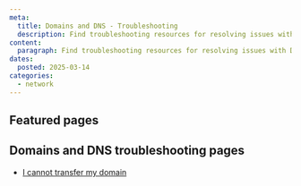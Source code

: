 ```yaml
---
meta:
  title: Domains and DNS - Troubleshooting
  description: Find troubleshooting resources for resolving issues with Domains and DNS.
content:
  paragraph: Find troubleshooting resources for resolving issues with Domains and DNS.
dates:
  posted: 2025-03-14
categories:
  - network
---
```


<ProductHeader
  productName="Domains and DNS troubleshooting"
  productLogo="domainsAndDns"
  description="Discover how to solve the most common issues with Scaleway Domains and DNS"
/>

## Featured pages

<Grid>
    <DefaultCard
      title="Domains and DNS FAQ"
      description="General info on Scaleway Domains and DNS."
      url="/domains-and-dns/faq/"
      label="See more"
    />
</Grid>


## Domains and DNS troubleshooting pages

- [I cannot transfer my domain](/domains-and-dns/troubleshooting/cannot-transfer-domain/)